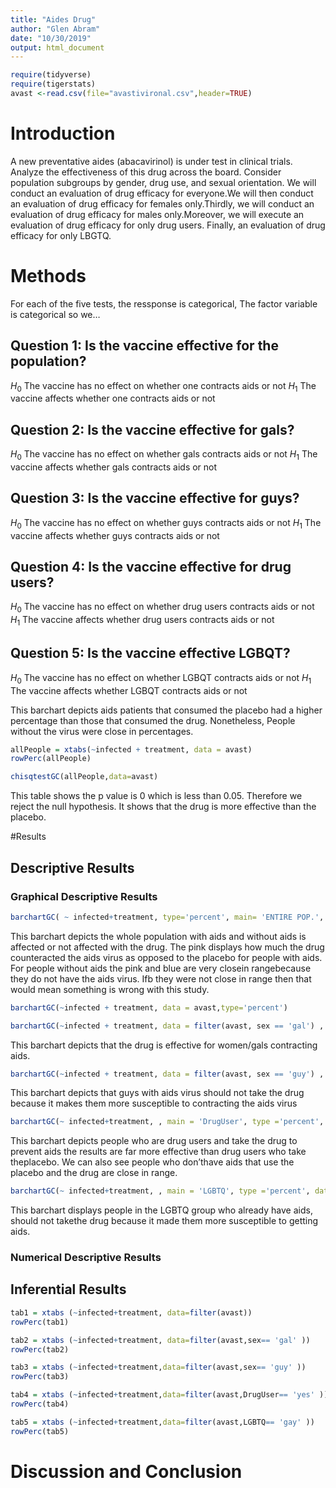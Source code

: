 ---
title: "Aides Drug"
author: "Glen Abram"
date: "10/30/2019"
output: html_document
---

```{r include=FALSE,echo=FALSE}
require(tidyverse)
require(tigerstats)
avast <-read.csv(file="avastivironal.csv",header=TRUE)
```

# Introduction

<!--In this section you explain what you are trying to show.  Where did the data come from?  What is the research or other question you are trying to answer?.  If you skimp in this section expect to be marked down in your grade. Paint a picture of the project a couple of paragraphs is expected!-->

A new  preventative aides (abacavirinol) is under test in clinical trials. Analyze the effectiveness of this drug across the board. Consider population subgroups by gender, drug use, and sexual orientation. We will conduct an evaluation of drug efficacy for everyone.We will then conduct an evaluation of drug efficacy for females only.Thirdly, we will conduct an evaluation of drug efficacy for males only.Moreover, we will execute an evaluation of drug efficacy for only drug users. Finally, an evaluation of drug efficacy for only LBGTQ.

# Methods

<!--Decide on your methods:  use "variable analysis" or other appropriate descriptors.  Make sure to choose at least one graphical method and at least one numerical method. Discuss what data manipulations may be needed for example subsetting or other binning procedures and what sort of graphical displays and inferential tools will be used!-->

For each of the five tests, the ressponse is categorical, The factor variable is categorical so we...

## Question 1: Is the vaccine effective for the population?
$H_0$ The vaccine has no effect on whether one contracts aids or not
$H_1$ The vaccine affects whether one contracts aids or not

## Question 2: Is the vaccine effective for gals?
$H_0$ The vaccine has no effect on whether gals contracts aids or not
$H_1$ The vaccine affects whether gals contracts aids or not

## Question 3: Is the vaccine effective for guys?
$H_0$ The vaccine has no effect on whether guys contracts aids or not
$H_1$ The vaccine affects whether guys contracts aids or not

## Question 4: Is the vaccine effective for drug users?
$H_0$ The vaccine has no effect on whether drug users contracts aids or not
$H_1$ The vaccine affects whether drug users contracts aids or not

## Question 5: Is the vaccine effective LGBQT?
$H_0$ The vaccine has no effect on whether LGBQT contracts aids or not
$H_1$ The vaccine affects whether LGBQT contracts aids or not

This barchart depicts aids patients that consumed the placebo had a higher percentage than those that consumed the drug. Nonetheless, People without the virus were close in percentages.

```{r}
allPeople = xtabs(~infected + treatment, data = avast)
rowPerc(allPeople)

```
```{r}
chisqtestGC(allPeople,data=avast)
```

This table shows the p value is 0 which is less than 0.05. Therefore we reject the null hypothesis. It shows that the drug is more effective than the placebo.







#Results

<!--Divide this section into two sub-sections:  One for your descriptive  results and one for your inferential results.!-->

## Descriptive Results

### Graphical Descriptive Results


<!--Graphical results here.  Make sure to show your code.  Provide appropriate labels for axes, giving units if possible, and provide a good title for the graph, too.  Use the graphical results to describe the patterns if any that exist in the data as focused toward the research question. Bottom line is to explain the features of the graph that are relevant to conforming or departing to what is expected by your null hypothesis !-->

```{r}
barchartGC( ~ infected+treatment, type='percent', main= 'ENTIRE POP.', horizontal = TRUE, data=avast)
```
This barchart depicts the whole population with aids and without aids is affected or not affected with the drug. The pink displays how much the drug counteracted the aids virus as opposed to the placebo for people with aids. For people without aids the pink and blue are very closein rangebecause they do not have the aids virus. Ifb they were not close in range then that would mean something is wrong with this study.

```{r}
barchartGC(~infected + treatment, data = avast,type='percent')
```

```{r}
barchartGC(~infected + treatment, data = filter(avast, sex == 'gal') , main='Women only', type='percent')
```
This barchart depicts that the drug is effective for women/gals contracting aids.

```{r}
barchartGC(~infected + treatment, data = filter(avast, sex == 'guy') , main='men only', type='percent')
```
This barchart depicts that guys with aids virus should not take the drug because it makes them more susceptible to contracting the aids virus

```{r}
barchartGC(~ infected+treatment, , main = 'DrugUser', type ='percent', data=filter(avast, DrugUser == 'yes'), horizontal = TRUE) 
```
This barchart depicts people who are drug users and take the drug to prevent aids the results are far more effective than drug users who take theplacebo. We can also see people who don'thave aids that use the placebo and the drug are close in range.

```{r}
barchartGC(~ infected+treatment, , main = 'LGBTQ', type ='percent', data=filter(avast, LGBTQ == 'gay'), horizontal = TRUE) 
```
This barchart displays people in the LGBTQ group who already have aids, should not takethe drug because it made them more susceptible to getting aids.

### Numerical Descriptive Results

<!--Numerical results go here. Use the numerical results to describe the patterns if any that exist in the data as focused toward the research question!-->

## Inferential Results

<!--State hypothesis clearly.  Make sure your discussion of the inferential test covers all the aspects that the test output produces, such as test statistic, p-value etc.  Make a decision about the null hypothesis, explain the assumptions on which the selected test/procedure was based, and why the chosen procedure satisfys the assumptions and is appropriate to answer the research question!-->


```{r}
tab1 = xtabs (~infected+treatment, data=filter(avast))
rowPerc(tab1)
```

```{r}
tab2 = xtabs (~infected+treatment, data=filter(avast,sex== 'gal' ))
rowPerc(tab2)
```

```{r}
tab3 = xtabs (~infected+treatment,data=filter(avast,sex== 'guy' ))
rowPerc(tab3)
```

```{r}
tab4 = xtabs (~infected+treatment,data=filter(avast,DrugUser== 'yes' ))
rowPerc(tab4)
```

```{r}
tab5 = xtabs (~infected+treatment,data=filter(avast,LGBTQ== 'gay' ))
rowPerc(tab5)
```


# Discussion and Conclusion

<!--Discussion and conclusion here.  If you found a relationship be sure to consider whether the relationship occurs because one of the variavbles causes the other, or whether they perhaps are related for some other reason.  Watch the chapter 6 videos from the GeorgeTown videos collection.!-->
